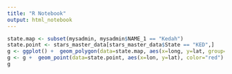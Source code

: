 ```yaml
---
title: "R Notebook"
output: html_notebook
---
```


```r
state.map <- subset(mysadmin, mysadmin$NAME_1 == "Kedah")
state.point <- stars_master_data[stars_master_data$State == "KED",]
g <- ggplot() +  geom_polygon(data=state.map, aes(x=long, y=lat, group=group))
g <- g +  geom_point(data=state.point, aes(x=lon, y=lat), color="red")
g
```

```r

```

